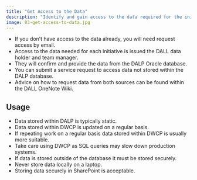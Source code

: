 ```yaml
---
title: "Get Access to the Data"
description: "Identify and gain access to the data required for the initiatve."
image: 03-get-access-to-data.jpg
---
```


- If you don’t have access to the data already, you will need request access by email.
- Access to the data needed for each initiative is issued the DALL data holder and team manager.
- They will confirm and provide the data from the DALP Oracle database.
- You can submit a service request to access data not stored within the DALP database.
- Advice on how to request data from both sources can be found within the DALL OneNote Wiki.

## Usage

- Data stored within DALP is typically static.
- Data stored within DWCP is updated on a regular basis.
- If repeating work on a regular basis data stored within DWCP is usually more suitable.
- Take care using DWCP as SQL queries may slow down production systems.
- If data is stored outside of the database it must be stored securely.
- Never store data locally on a laptop.
- Storing data securely in SharePoint is acceptable.
  
  